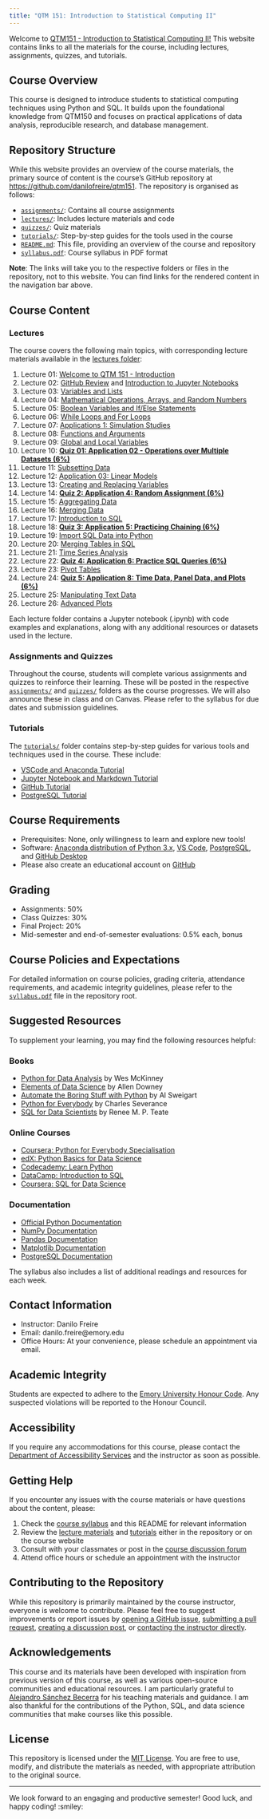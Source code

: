 ```yaml
---
title: "QTM 151: Introduction to Statistical Computing II"
---
```


Welcome to [QTM151 - Introduction to Statistical Computing
II!](https://github.com/danilofreire/qtm151) This website contains links to all
the materials for the course, including lectures, assignments, quizzes, and
tutorials.

## Course Overview

This course is designed to introduce students to statistical computing
techniques using Python and SQL. It builds upon the foundational knowledge from
QTM150 and focuses on practical applications of data analysis, reproducible
research, and database management.

## Repository Structure

While this website provides an overview of the course materials, the primary
source of content is the course's GitHub repository at
<https://github.com/danilofreire/qtm151>. The repository is organised as follows:

- [`assignments/`](https://github.com/danilofreire/qtm151/tree/main/assigments): Contains all course assignments
- [`lectures/`](https://github.com/danilofreire/qtm151/tree/main/lectures): Includes lecture materials and code
- [`quizzes/`](https://github.com/danilofreire/qtm151/tree/main/quizzes): Quiz materials
- [`tutorials/`](https://github.com/danilofreire/qtm151/tree/main/tutorials): Step-by-step guides for the tools used in the course
- [`README.md`](https://github.com/danilofreire/qtm151/blob/main/README.md): This file, providing an overview of the course and repository
- [`syllabus.pdf`](https://github.com/danilofreire/qtm151/blob/main/syllabus.pdf): Course syllabus in PDF format

**Note**: The links will take you to the respective folders or files in the
repository, not to this website. You can find links for the rendered content in
the navigation bar above.

## Course Content

### Lectures

The course covers the following main topics, with corresponding lecture
materials available in the [lectures
folder](https://github.com/danilofreire/qtm151/tree/main/lectures):

1. Lecture 01: [Welcome to QTM 151 - Introduction](https://danilofreire.github.io/qtm151/lectures/lecture-01/01-introduction.html)
2. Lecture 02: [GitHub Review](https://danilofreire.github.io/qtm151/lectures/lecture-02/02-github-review.html) and [Introduction to Jupyter Notebooks](https://github.com/danilofreire/qtm151/blob/main/lectures/lecture-02/02-jupyter.ipynb)
3. Lecture 03: [Variables and Lists](https://github.com/danilofreire/qtm151/blob/main/lectures/lecture-03/03-variables-lists.ipynb)
4. Lecture 04: [Mathematical Operations, Arrays, and Random Numbers](https://github.com/danilofreire/qtm151/blob/main/lectures/lecture-04/04-maths-arrays-random.ipynb)
5. Lecture 05: [Boolean Variables and If/Else Statements](https://github.com/danilofreire/qtm151/blob/main/lectures/lecture-05/05-boolean-if-else.ipynb)
6. Lecture 06: [While Loops and For Loops](https://github.com/danilofreire/qtm151/blob/main/lectures/lecture-06/06-while-for.ipynb)
7. Lecture 07: [Applications 1: Simulation Studies](https://github.com/danilofreire/qtm151/blob/main/lectures/lecture-07/07-applications-simulation.ipynb)
8. Lecture 08: [Functions and Arguments](https://danilofreire.github.io/qtm151/lectures/lecture-08/08-functions-arguments.ipynb)
9. Lecture 09: [Global and Local Variables](https://github.com/danilofreire/qtm151/blob/main/lectures/lecture-09/09-global-local.ipynb)
10. Lecture 10: [**Quiz 01: Application 02 - Operations over Multiple Datasets (6%)**](https://github.com/danilofreire/qtm151/blob/main/lectures/lecture-10/10-operations-multiple-datasets.ipynb)
11. Lecture 11: [Subsetting Data](https://github.com/danilofreire/qtm151/blob/main/lectures/lecture-11/11-subsetting-data.ipynb)
12. Lecture 12: [Application 03: Linear Models](https://github.com/danilofreire/qtm151/blob/main/lectures/lecture-12/12-linear-models.ipynb)
13. Lecture 13: [Creating and Replacing Variables](https://github.com/danilofreire/qtm151/blob/main/lectures/lecture-13/13-creating-replacing-variables.ipynb)
14. Lecture 14: [**Quiz 2: Application 4: Random Assignment (6%)**](https://github.com/danilofreire/qtm151/blob/main/lectures/lecture-14/14-random-assignment.ipynb)
15. Lecture 15: [Aggregating Data](https://github.com/danilofreire/qtm151/blob/main/lectures/lecture-15/15-aggregating-data.ipynb)
16. Lecture 16: [Merging Data](https://github.com/danilofreire/qtm151/blob/main/lectures/lecture-16/16-merging-data.ipynb)
17. Lecture 17: [Introduction to SQL](https://github.com/danilofreire/qtm151/blob/main/lectures/lecture-17/17-introduction-sql.ipynb)
18. Lecture 18: [**Quiz 3: Application 5: Practicing Chaining (6%)**](https://github.com/danilofreire/qtm151/blob/main/lectures/lecture-18/18-chaining.ipynb)
19. Lecture 19: [Import SQL Data into Python](https://github.com/danilofreire/qtm151/blob/main/lectures/lecture-19/19-sql-python.ipynb)
20. Lecture 20: [Merging Tables in SQL](https://github.com/danilofreire/qtm151/blob/main/lectures/lecture-20/20-sql-merging.ipynb)
21. Lecture 21: [Time Series Analysis](https://github.com/danilofreire/qtm151/blob/main/lectures/lecture-21/21-time-series.ipynb)
22. Lecture 22: [**Quiz 4: Application 6: Practice SQL Queries (6%)**](https://github.com/danilofreire/qtm151/blob/main/lectures/lecture-22/22-sql-queries.ipynb)
23. Lecture 23: [Pivot Tables](https://github.com/danilofreire/qtm151/blob/main/lectures/lecture-23/23-pivot-tables.ipynb)
24. Lecture 24: [**Quiz 5: Application 8: Time Data, Panel Data, and Plots (6%)**](https://github.com/danilofreire/qtm151/blob/main/lectures/lecture-24/24-time-panel-plots.ipynb)
25. Lecture 25: [Manipulating Text Data](https://github.com/danilofreire/qtm151/blob/main/lectures/lecture-25/25-text-data.ipynb)
26. Lecture 26: [Advanced Plots](https://github.com/danilofreire/qtm151/blob/main/lectures/lecture-26/26-advanced-plots.ipynb)

Each lecture folder contains a Jupyter notebook (.ipynb) with code examples and
explanations, along with any additional resources or datasets used in the
lecture.

### Assignments and Quizzes

Throughout the course, students will complete various assignments and quizzes
to reinforce their learning. These will be posted in the respective
[`assignments/`](https://github.com/danilofreire/qtm151/tree/main/assigments)
and [`quizzes/`](https://github.com/danilofreire/qtm151/tree/main/quizzes)
folders as the course progresses. We will also announce these in class and on
Canvas. Please refer to the syllabus for due dates and submission guidelines.

### Tutorials

The [`tutorials/`](tutorials/tutorials.qmd)
folder contains step-by-step guides for various tools and techniques used in
the course. These include:

- [VSCode and Anaconda Tutorial](tutorials/01-vscode-anaconda-tutorial.qmd)
- [Jupyter Notebook and Markdown Tutorial](tutorials/02-jupyter-markdown-tutorial.qmd)
- [GitHub Tutorial](tutorials/03-github-tutorial.qmd)
- [PostgreSQL Tutorial](tutorials/04-postgresql-tutorial.qmd)

## Course Requirements

- Prerequisites: None, only willingness to learn and explore new tools!
- Software: [Anaconda distribution of Python 3.x](https://www.anaconda.com/),
  [VS Code](https://code.visualstudio.com/),
  [PostgreSQL](https://www.postgresql.org/), and [GitHub Desktop](https://github.com/apps/desktop)
- Please also create an educational account on
  [GitHub](https://education.github.com/)

## Grading

- Assignments: 50%
- Class Quizzes: 30%
- Final Project: 20%
- Mid-semester and end-of-semester evaluations: 0.5% each, bonus

## Course Policies and Expectations

For detailed information on course policies, grading criteria, attendance
requirements, and academic integrity guidelines, please refer to the
[`syllabus.pdf`](https://github.com/danilofreire/qtm151/blob/main/syllabus.pdf)
file in the repository root.

## Suggested Resources

To supplement your learning, you may find the following resources helpful:

### Books

- [Python for Data Analysis](https://wesmckinney.com/book/) by Wes McKinney
- [Elements of Data Science](https://allendowney.github.io/ElementsOfDataScience/README.html) by Allen Downey
- [Automate the Boring Stuff with Python](https://automatetheboringstuff.com) by Al Sweigart
- [Python for Everybody](https://www.py4e.com/book.php) by Charles Severance
- [SQL for Data Scientists](https://sqlfordatascientists.com/) by Renee M. P. Teate

### Online Courses

- [Coursera: Python for Everybody Specialisation](https://www.coursera.org/specializations/python)
- [edX: Python Basics for Data Science](https://www.edx.org/learn/python/ibm-python-basics-for-data-science)
- [Codecademy: Learn Python](https://www.codecademy.com/learn/learn-python-3)
- [DataCamp: Introduction to SQL](https://www.datacamp.com/courses/intro-to-sql-for-data-science)
- [Coursera: SQL for Data Science](https://www.coursera.org/learn/sql-for-data-science)

### Documentation

- [Official Python Documentation](https://docs.python.org/3/)
- [NumPy Documentation](https://numpy.org/doc/)
- [Pandas Documentation](https://pandas.pydata.org/docs/)
- [Matplotlib Documentation](https://matplotlib.org/stable/contents.html)
- [PostgreSQL Documentation](https://www.postgresql.org/docs/)

The syllabus also includes a list of additional readings and resources for each week.

## Contact Information

- Instructor: Danilo Freire
- Email: danilo.freire@emory.edu
- Office Hours: At your convenience, please schedule an appointment via email.

## Academic Integrity

Students are expected to adhere to the [Emory University Honour
Code](https://catalog.college.emory.edu/policies/honor-code.html). Any
suspected violations will be reported to the Honour Council.

## Accessibility

If you require any accommodations for this course, please contact the
[Department of Accessibility Services](https://accessibility.emory.edu/) and
the instructor as soon as possible.

## Getting Help

If you encounter any issues with the course materials or have questions about the content, please:

1. Check the [course syllabus](https://github.com/danilofreire/qtm151/blob/main/syllabus.pdf) and this README for relevant information
2. Review the [lecture materials](lectures/lectures.qmd) and
   [tutorials](tutorials/tutorials.qmd) either in the repository or on the
   course website
3. Consult with your classmates or post in the [course discussion forum](https://github.com/danilofreire/qtm151/discussions)
4. Attend office hours or schedule an appointment with the instructor

## Contributing to the Repository

While this repository is primarily maintained by the course instructor,
everyone is welcome to contribute. Please feel free to suggest improvements or
report issues by [opening a GitHub
issue](https://github.com/danilofreire/qtm151/issues), [submitting a pull
request](https://github.com/danilofreire/qtm151/pulls), [creating a discussion
post](https://github.com/danilofreire/qtm151/discussions), or [contacting the
instructor directly](mailto:danilo.freire@emory.edu).

## Acknowledgements

This course and its materials have been developed with inspiration from
previous version of this course, as well as various open-source communities and
educational resources. I am particularly grateful to [Alejandro Sánchez
Becerra](https://sites.google.com/site/sanchezbecerraalejandro/teaching_1) for
his teaching materials and guidance. I am also thankful for the contributions
of the Python, SQL, and data science communities that make courses like this
possible.

## License

This repository is licensed under the [MIT License](LICENSE.qmd). You are
free to use, modify, and distribute the materials as needed, with appropriate
attribution to the original source.

-----

We look forward to an engaging and productive semester! Good luck, and happy coding! :smiley:
